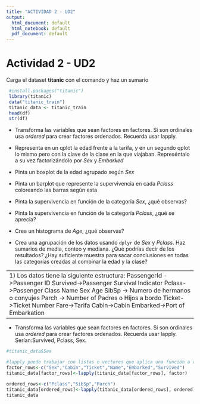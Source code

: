 ```yaml
---
title: "ACTIVIDAD 2 - UD2"
output:
  html_document: default
  html_notebook: default
  pdf_document: default
---
```


# Actividad 2 - UD2
Carga el dataset **titanic** con el comando y haz un sumario
```r
 #install.packages("titanic")
 library(titanic)
 data("titanic_train")
 titanic_data <- titanic_train
 head(df)
 str(df)
```
- Transforma las variables que sean factores en factores. Si son ordinales usa *ordered* para crear factores ordenados. Recuerda usar lapply.

- Representa en un qplot la edad frente a la tarifa, y en un segundo qplot lo mismo pero con la clave de la clase en la que viajaban. Represéntalo a su vez factorizándolo por *Sex* y *Embarked*

- Pinta un boxplot de la edad agrupado según *Sex*
- Pinta un barplot que represente la supervivencia en cada *Pclass* coloreando las barras según esta
- Pinta la supervivencia en función de la categoría *Sex*, ¿qué observas?
- Pinta la supervivencia en función de la categoría *Pclass*, ¿qué se aprecia?
- Crea un histograma de *Age*, ¿qué observas?
- Crea una agrupación de los datos usando `dplyr` de *Sex*  y *Pclass*. Haz sumarios de media, conteo y mediana. ¿Qué podrías decir de los resultados? ¿Hay suficiente muestra para sacar conclusiones en todas las categorías creadas al combinar la edad y la clase?

------------------------------------------------------------------------------------------
1) Los datos tiene la siguiente estructura:
PassengerId ->Passenger ID    Survived->Passenger Survival Indicator     Pclass->Passenger Class
Name    Sex   Age    SibSp -> Numero de hermanos o conyujes   Parch -> Number of Padres o Hijos a bordo
Ticket->Ticket Number    Fare->Tarifa     Cabin->Cabin    Embarked->Port of Embarkation

------------------------------------------------------------------------------------------
- Transforma las variables que sean factores en factores. Si son ordinales usa *ordered* para crear factores ordenados. Recuerda usar lapply.
Serían:Survived, Pclass, Sex.
```r
#titanic_data$Sex

#lapply puede trabajar con listas o vectores que aplica una función a cada elemento de una lista o vector. 
factor_rows<-c("Sex","Cabin","Ticket","Name","Embarked","Survived")
titanic_data[factor_rows]<-lapply(titanic_data[factor_rows], factor)

ordered_rows<-c("Pclass","SibSp","Parch")
titanic_data[ordered_rows]<-lapply(titanic_data[ordered_rows], ordered)
titanic_data


```




